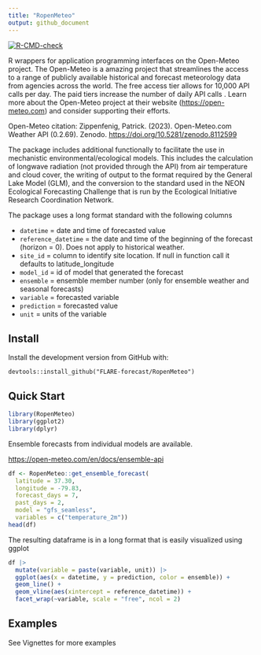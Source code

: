 ```yaml
---
title: "RopenMeteo"
output: github_document
---
```


<!-- badges: start -->
  [![R-CMD-check](https://github.com/FLARE-forecast/RopenMeteo/actions/workflows/R-CMD-check.yaml/badge.svg)](https://github.com/FLARE-forecast/RopenMeteo/actions/workflows/R-CMD-check.yaml)
<!-- badges: end -->

R wrappers for application programming interfaces on the Open-Meteo project.  The Open-Meteo is a amazing project that streamlines the access to a range of publicly available historical and forecast meteorology data from agencies across the world.  The free access tier allows for 10,000 API calls per day.  The paid tiers increase the number of daily API calls . Learn more about the Open-Meteo project at their website (<https://open-meteo.com>) and consider supporting their efforts.

Open-Meteo citation: Zippenfenig, Patrick. (2023). Open-Meteo.com Weather API (0.2.69). Zenodo. <https://doi.org/10.5281/zenodo.8112599>

The package includes additional functionally to facilitate the use in mechanistic environmental/ecological models.  This includes the calculation of longwave radiation (not provided through the API) from air temperature and cloud cover, the writing of output to the format required by the General Lake Model (GLM), and the conversion to the standard used in the NEON Ecological Forecasting Challenge that is run by the Ecological Initiative Research Coordination Network. 

The package uses a long format standard with the following columns


- `datetime` = date and time of forecasted value
- `reference_datetime` = the date and time of the beginning of the forecast (horizon = 0). Does not apply to historical weather.
- `site_id` = column to identify site location. If null in function call it defaults to latitude_longitude
- `model_id` = id of model that generated the forecast
- `ensemble` = ensemble member number (only for ensemble weather and seasonal forecasts)
- `variable` = forecasted variable
- `prediction` = forecasted value
- `unit` = units of the variable

## Install

Install the development version from GitHub with:

```         
devtools::install_github("FLARE-forecast/RopenMeteo")
```

## Quick Start

```r
library(RopenMeteo)
library(ggplot2)
library(dplyr)
```

Ensemble forecasts from individual models are available. 

<https://open-meteo.com/en/docs/ensemble-api>

```r
df <- RopenMeteo::get_ensemble_forecast(
  latitude = 37.30,
  longitude = -79.83,
  forecast_days = 7,
  past_days = 2,
  model = "gfs_seamless",
  variables = c("temperature_2m"))
head(df)
```

The resulting dataframe is in a long format that is easily visualized using ggplot

```r
df |> 
  mutate(variable = paste(variable, unit)) |> 
  ggplot(aes(x = datetime, y = prediction, color = ensemble)) + 
  geom_line() + 
  geom_vline(aes(xintercept = reference_datetime)) + 
  facet_wrap(~variable, scale = "free", ncol = 2)
```

## Examples

See Vignettes for more examples
